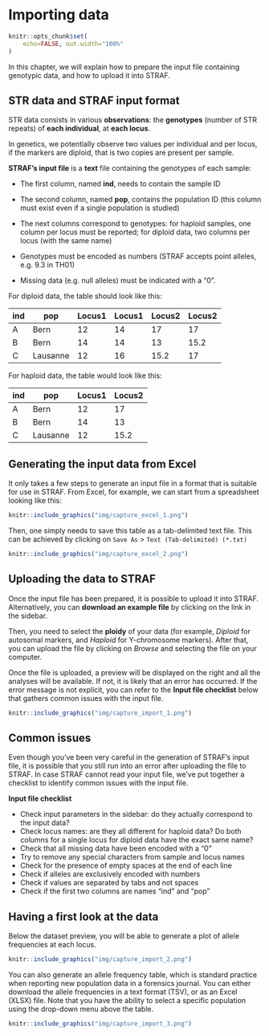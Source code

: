 # Importing data {#importing-data}

```r
knitr::opts_chunk$set(
    echo=FALSE, out.width="100%"
)
```

In this chapter, we will explain how to prepare the input file containing 
genotypic data, and how to upload it into STRAF.

## STR data and STRAF input format

STR data consists in various __observations__: the __genotypes__ (number of STR repeats)
of __each individual__, at __each locus__.

In genetics, we potentially observe two values per individual and per locus, if the
markers are diploid, that is two copies are present per sample.

__STRAF's input file__ is a __text__ file containing the genotypes of each sample:

* The first column, named __ind__, needs to contain the sample ID 

* The second column, named __pop__, contains the population ID (this column must exist even if a single population is studied)

* The next columns correspond to genotypes: for haploid samples, one column per locus must be reported; for diploid data, two columns per locus (with the same name)

* Genotypes must be encoded as numbers (STRAF accepts point alleles, e.g. 9.3 in TH01)

* Missing data (e.g. null alleles) must be indicated with a “0”.

For diploid data, the table should look like this:

| ind | pop      | Locus1 | Locus1 | Locus2 | Locus2 |
|-----|----------|--------|--------|--------|--------|
| A   | Bern     | 12     | 14     | 17     | 17     |
| B   | Bern     | 14     | 14     | 13     | 15.2   |
| C   | Lausanne | 12     | 16     | 15.2   | 17     |

For haploid data, the table would look like this:

| ind | pop      | Locus1 | Locus2 |
|-----|----------|--------|--------|
| A   | Bern     | 12     | 17     |
| B   | Bern     | 14     | 13     |
| C   | Lausanne | 12     | 15.2   |

## Generating the input data from Excel

It only takes a few steps to generate an input file in a format that is suitable
for use in STRAF. From Excel, for example, we can start from a spreadsheet looking 
like this:

:::{.capture}
```r
knitr::include_graphics("img/capture_excel_1.png")
```
:::

Then, one simply needs to save this table as a tab-delimited text file. This can be
achieved by clicking on `Save As` > `Text (Tab-delimited) (*.txt)`

:::{.capture}
```r
knitr::include_graphics("img/capture_excel_2.png")
```
:::

## Uploading the data to STRAF

Once the input file has been prepared, it is possible to upload it into STRAF. Alternatively,
you can __download an example file__ by clicking on the link in the sidebar.

Then, you need to select the __ploidy__ of your data (for example, _Diploid_ for
autosomal markers, and _Haploid_ for Y-chromosome markers). After that, you can
upload the file by clicking on _Browse_ and selecting the file on your computer.

Once the file is uploaded, a preview will be displayed on the right and all the
analyses will be available. If not, it is likely that an error has occurred. If the error
message is not explicit, you can refer to the __Input file checklist__ below that
gathers common issues with the input file.

:::{.capture}
```r
knitr::include_graphics("img/capture_import_1.png")
```
:::


## Common issues

Even though you've been very careful in the generation of STRAF's input file,
it is possible that you still run into an error after uploading the file to STRAF.
In case STRAF cannot read your input file, we've put together a checklist to identify
common issues with the input file.

::: {.interpretation data-latex=""}
__Input file checklist__

* Check input parameters in the sidebar: do they actually correspond to the input data?
* Check locus names: are they all different for haploid data? Do both columns for a single locus for diploid data have the exact same name?
* Check that all missing data have been encoded with a "0"
* Try to remove any special characters from sample and locus names
* Check for the presence of empty spaces at the end of each line
* Check if alleles are exclusively encoded with numbers
* Check if values are separated by tabs and not spaces
* Check if the first two columns are names "ind" and "pop"
:::

## Having a first look at the data

Below the dataset preview, you will be able to generate a plot of allele frequencies
at each locus.

:::{.capture}
```r
knitr::include_graphics("img/capture_import_2.png")
```
:::

You can also generate an allele frequency table, which is standard practice when
reporting new population data in a forensics journal. You can either download 
the allele frequencies in a text format (TSV), or as an Excel (XLSX) file. Note
that you have the ability to select a specific population using the drop-down menu
above the table.

:::{.capture}
```r
knitr::include_graphics("img/capture_import_3.png")
```
:::
